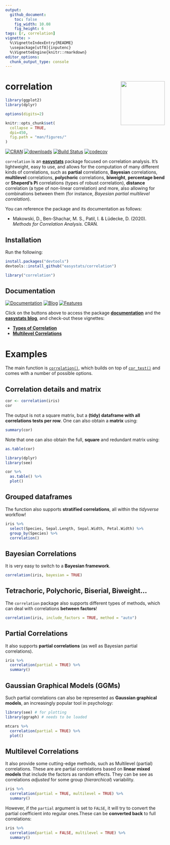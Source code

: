 ```yaml
---
output: 
  github_document:
    toc: false
    fig_width: 10.08
    fig_height: 6
tags: [r, correlation]
vignette: >
  %\VignetteIndexEntry{README}
  \usepackage[utf8]{inputenc}
  %\VignetteEngine{knitr::rmarkdown}
editor_options: 
  chunk_output_type: console
---
```


# correlation <img src='man/figures/logo.png' align="right" height="139" />

```r
library(ggplot2)
library(dplyr)

options(digits=2)

knitr::opts_chunk$set(
  collapse = TRUE,
  dpi=450,
  fig.path = "man/figures/"
)
```


[![CRAN](http://www.r-pkg.org/badges/version/correlation)](https://cran.r-project.org/package=correlation)
[![downloads](http://cranlogs.r-pkg.org/badges/correlation)](https://cran.r-project.org/package=correlation)
[![Build Status](https://travis-ci.org/easystats/correlation.svg?branch=master)](https://travis-ci.org/easystats/correlation)
[![codecov](https://codecov.io/gh/easystats/correlation/branch/master/graph/badge.svg)](https://codecov.io/gh/easystats/correlation)



`correlation` is an [**easystats**](https://github.com/easystats/easystats) package focused on correlation analysis. It's lightweight, easy to use, and allows for the computation of many different kinds of correlations, such as **partial** correlations, **Bayesian** correlations, **multilevel** correlations, **polychoric** correlations, **biweight**, **percentage bend** or **Sheperd's Pi** correlations (types of robust correlation), **distance** correlation (a type of non-linear correlation) and more, also allowing for combinations between them (for instance, *Bayesian partial multilevel correlation*).

You can reference the package and its documentation as follows:

- Makowski, D., Ben-Shachar, M. S., Patil, I. \& Lüdecke, D. (2020). *Methods for Correlation Analysis*. CRAN.


## Installation


Run the following:

```r
install.packages("devtools")
devtools::install_github("easystats/correlation")
```
```r
library("correlation")
```

## Documentation

[![Documentation](https://img.shields.io/badge/documentation-correlation-orange.svg?colorB=E91E63)](https://easystats.github.io/correlation/)
[![Blog](https://img.shields.io/badge/blog-easystats-orange.svg?colorB=FF9800)](https://easystats.github.io/blog/posts/)
[![Features](https://img.shields.io/badge/features-correlation-orange.svg?colorB=2196F3)](https://easystats.github.io/correlation/reference/index.html)

Click on the buttons above to access the package [**documentation**](https://easystats.github.io/correlation/) and the [**easystats blog**](https://easystats.github.io/blog/posts/), and check-out these vignettes:


- [**Types of Correlation**](https://easystats.github.io/correlation/articles/types.html)
- [**Multilevel Correlations**](https://easystats.github.io/correlation/articles/multilevel.html)


# Examples

The main function is [`correlation()`](https://easystats.github.io/correlation/reference/correlation.html), which builds on top of [`cor_test()`](https://easystats.github.io/correlation/reference/cor_test.html) and comes with a number of possible options.

## Correlation details and matrix

```r
cor <- correlation(iris)
cor
```

The output is not a square matrix, but a **(tidy) dataframe with all correlations tests per row**. One can also obtain a **matrix** using:

```r
summary(cor)
```

Note that one can also obtain the full, **square** and redundant matrix using:

```r
as.table(cor)
```


```r
library(dplyr)
library(see)

cor %>% 
  as.table() %>% 
  plot()
```


## Grouped dataframes

The function also supports **stratified correlations**, all within the *tidyverse* workflow!

```r
iris %>% 
  select(Species, Sepal.Length, Sepal.Width, Petal.Width) %>% 
  group_by(Species) %>% 
  correlation()
```


## Bayesian Correlations

It is very easy to switch to a **Bayesian framework**.

```r
correlation(iris, bayesian = TRUE)
```


## Tetrachoric, Polychoric, Biserial, Biweight...

The `correlation` package also supports different types of methods, which can deal with correlations **between factors**!

```r
correlation(iris, include_factors = TRUE, method = "auto")
```





## Partial Correlations

It also supports **partial correlations** (as well as Bayesian partial correlations).

```r
iris %>% 
  correlation(partial = TRUE) %>% 
  summary()
```

## Gaussian Graphical Models (GGMs)

Such partial correlations can also be represented as **Gaussian graphical models**, an increasingly popular tool in psychology:


```r
library(see) # for plotting
library(ggraph) # needs to be loaded

mtcars %>% 
  correlation(partial = TRUE) %>% 
  plot()
```




## Multilevel Correlations


It also provide some cutting-edge methods, such as Multilevel (partial) correlations. These are are partial correlations based on **linear mixed models** that include the factors as random effects. They can be see as correlations *adjusted* for some group (*hierarchical*) variability.


```r
iris %>% 
  correlation(partial = TRUE, multilevel = TRUE) %>% 
  summary()
```


However, if the `partial` argument is set to `FALSE`, it will try to convert the partial coefficient into regular ones.These can be **converted back** to full correlations:

```r
iris %>% 
  correlation(partial = FALSE, multilevel = TRUE) %>% 
  summary()
```


